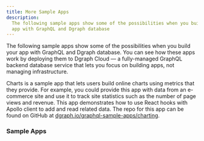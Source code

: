 ```yaml
---
title: More Sample Apps
description:
  The following sample apps show some of the possibilities when you build your
  app with GraphQL and Dgraph database
---
```


The following sample apps show some of the possibilities when you build your app
with GraphQL and Dgraph database. You can see how these apps work by deploying
them to Dgraph Cloud — a fully-managed GraphQL backend database service that
lets you focus on building apps, not managing infrastructure.

Charts is a sample app that lets users build online charts using metrics that
they provide. For example, you could provide this app with data from an
e-commerce site and use it to track site statistics such as the number of page
views and revenue. This app demonstrates how to use React hooks with Apollo
client to add and read related data. The repo for this app can be found on
GitHub at
[dgraph.io/graphql-sample-apps/charting](https://github.com/dgraph-io/graphql-sample-apps/tree/master/charting).

### Sample Apps
